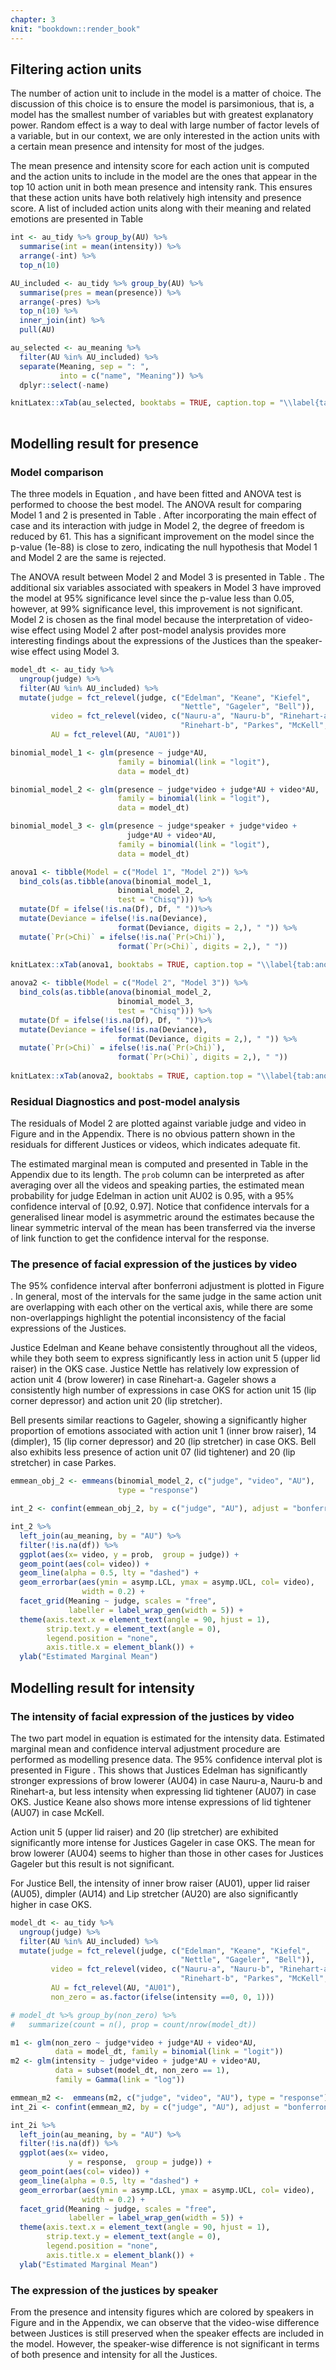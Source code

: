 ```yaml
---
chapter: 3
knit: "bookdown::render_book"
---
```



## Filtering action units


The number of action unit to include in the model is a matter of choice. The discussion of this choice is to ensure the model is parsimonious, that is, a model has the smallest number of variables but with greatest explanatory power. Random effect is a way to deal with large number of factor levels of a variable, but in our context, we are only interested in the action units with a certain mean presence and intensity for most of the judges. 

The mean presence and intensity score for each action unit is computed and the action units to include in the model are the ones that appear in the top 10 action unit in both mean presence and intensity rank. This ensures that these action units have both relatively high intensity and presence score. A list of included action units along with their meaning and related emotions are presented in Table \ref{tab:au-included} 

```r
int <- au_tidy %>% group_by(AU) %>% 
  summarise(int = mean(intensity)) %>% 
  arrange(-int) %>% 
  top_n(10)

AU_included <- au_tidy %>% group_by(AU) %>% 
  summarise(pres = mean(presence)) %>% 
  arrange(-pres) %>% 
  top_n(10) %>% 
  inner_join(int) %>% 
  pull(AU)

au_selected <- au_meaning %>% 
  filter(AU %in% AU_included) %>% 
  separate(Meaning, sep = ": ", 
           into = c("name", "Meaning")) %>% 
  dplyr::select(-name) 

knitLatex::xTab(au_selected, booktabs = TRUE, caption.top = "\\label{tab:au-included} These are the selected action units that will be included in the modelling for intensity and presence.")
  
```


## Modelling result for presence 

### Model comparison

The three models in Equation \ref{eq:judge_au}, \ref{eq:judge_video} and \ref{eq:judge_speaker} have been fitted and ANOVA test is performed to choose the best model. The ANOVA result for comparing Model 1 and 2 is presented in Table \ref{tab:anova-1}. After incorporating the main effect of case and its interaction with judge in Model 2, the degree of freedom is reduced by 61. This has a significant improvement on the model since the p-value (1e-88) is close to zero, indicating the null hypothesis that Model 1 and Model 2 are the same is rejected. 

The ANOVA result between Model 2 and Model 3 is presented in Table \ref{tab:anova-2}. The additional six variables associated with speakers in Model 3 have improved the model at 95% significance level since the p-value less than 0.05, however, at 99% significance level, this improvement is not significant. Model 2 is chosen as the final model because the interpretation of video-wise effect using Model 2 after post-model analysis provides more interesting findings about the expressions of the Justices than the speaker-wise effect using Model 3. 

```r
model_dt <- au_tidy %>%
  ungroup(judge) %>%
  filter(AU %in% AU_included) %>%
  mutate(judge = fct_relevel(judge, c("Edelman", "Keane", "Kiefel",
                                      "Nettle", "Gageler", "Bell")),
         video = fct_relevel(video, c("Nauru-a", "Nauru-b", "Rinehart-a",
                                      "Rinehart-b", "Parkes", "McKell", "OKS")),
         AU = fct_relevel(AU, "AU01"))

binomial_model_1 <- glm(presence ~ judge*AU,
                        family = binomial(link = "logit"),
                        data = model_dt)

binomial_model_2 <- glm(presence ~ judge*video + judge*AU + video*AU,
                        family = binomial(link = "logit"),
                        data = model_dt)

binomial_model_3 <- glm(presence ~ judge*speaker + judge*video +
                          judge*AU + video*AU, 
                        family = binomial(link = "logit"),
                        data = model_dt)
```

```r

anova1 <- tibble(Model = c("Model 1", "Model 2")) %>%
  bind_cols(as.tibble(anova(binomial_model_1, 
                        binomial_model_2, 
                        test = "Chisq"))) %>% 
  mutate(Df = ifelse(!is.na(Df), Df, " "))%>%
  mutate(Deviance = ifelse(!is.na(Deviance),
                        format(Deviance, digits = 2,), " ")) %>%
  mutate(`Pr(>Chi)` = ifelse(!is.na(`Pr(>Chi)`),
                        format(`Pr(>Chi)`, digits = 2,), " ")) 
  
knitLatex::xTab(anova1, booktabs = TRUE, caption.top = "\\label{tab:anova-1}Model comparison using ANOVA for Model 1 and 2. The inclusion of video related variables in Model 2 decreases the degree of freedom by 61 while provides a significant improvement on the model as indicated by the p-value. ")
```

```r

anova2 <- tibble(Model = c("Model 2", "Model 3")) %>%
  bind_cols(as.tibble(anova(binomial_model_2, 
                        binomial_model_3, 
                        test = "Chisq"))) %>% 
  mutate(Df = ifelse(!is.na(Df), Df, " "))%>%
  mutate(Deviance = ifelse(!is.na(Deviance),
                        format(Deviance, digits = 2,), " ")) %>%
  mutate(`Pr(>Chi)` = ifelse(!is.na(`Pr(>Chi)`),
                        format(`Pr(>Chi)`, digits = 2,), " ")) 
  
knitLatex::xTab(anova2, booktabs = TRUE, caption.top = "\\label{tab:anova-2}The model comparison result of Model 2 and Model 3 using ANOVA. The inclusion of six speaker related main and interaction effects contribute to improve the model. However, this is not significant at 99\\% significant level. Model 2 is chosen as the final model because the interpretation of video effect provides more interesting findings about the facial expressions of the Justices. ")
```



<!-- A bit more work on  -->
<!-- 1) how the glm standard error is computed:  -->
<!-- ```{r} -->
<!-- o <- glm(y ~ x, data = dat) -->
<!-- std.er <- sqrt(t(C) %*% vcov(o) %*% C) -->
<!-- # check if it is the same as pred$se.fit -->
<!-- pred <- predict(o, newdata = data.frame(x=1.5), se.fit = TRUE) -->
<!-- ``` -->

<!-- 2) if HC estimator of sigma is needed  -->
<!-- 3) if adjustment is needed for clusteringstandard error:  -->
<!-- http://civil.colorado.edu/~balajir/CVEN6833/lectures/GLM-theory-notes.pdf -->
<!-- http://civil.colorado.edu/~balajir/CVEN6833/lectures/glm-estimation-presentation.pdf -->
<!-- https://stats.stackexchange.com/questions/332077/glm-standard-errors -->


### Residual Diagnostics and post-model analysis 

The residuals of Model 2 are plotted against variable judge and video in Figure \ref{fig:resid-judge} and \ref{fig:resid-video} in the Appendix. There is no obvious pattern shown in the residuals for different Justices or videos, which indicates adequate fit. 

The estimated marginal mean is computed and presented in Table \ref{tab:result-2} in the Appendix due to its length. The `prob` column can be interpreted as after averaging over all the videos and speaking parties, the estimated mean probability for judge Edelman in action unit AU02 is 0.95, with a 95% confidence interval of [0.92, 0.97]. Notice that confidence intervals for a generalised linear model is asymmetric around the estimates because the linear symmetric interval of the mean has been transferred via the inverse of link function to get the confidence interval for the response. 

### The presence of facial expression of the justices by video

The 95% confidence interval after bonferroni adjustment is plotted in Figure \ref{fig:model2-plot}. In general, most of the intervals for the same judge in the same action unit are overlapping with each other on the vertical axis, while there are some non-overlappings highlight the potential inconsistency of the facial expressions of the Justices. 

Justice Edelman and Keane behave consistently throughout all the videos, while they both seem to express significantly less in action unit 5 (upper lid raiser) in the OKS case. Justice Nettle has relatively low expression of action unit 4 (brow lowerer) in case Rinehart-a. Gageler shows a consistently high number of expressions in case OKS for action unit 15 (lip corner depressor) and action unit 20 (lip stretcher). 

Bell presents similar reactions to Gageler, showing a significantly higher proportion of emotions associated with action unit 1 (inner brow raiser), 14 (dimpler), 15 (lip corner depressor) and 20 (lip stretcher) in case OKS. Bell also  exhibits less presence of action unit 07 (lid tightener) and 20 (lip stretcher) in case Parkes. 

```r
emmean_obj_2 <- emmeans(binomial_model_2, c("judge", "video", "AU"),
                        type = "response")

int_2 <- confint(emmean_obj_2, by = c("judge", "AU"), adjust = "bonferroni")

int_2 %>% 
  left_join(au_meaning, by = "AU") %>% 
  filter(!is.na(df)) %>% 
  ggplot(aes(x= video, y = prob,  group = judge)) + 
  geom_point(aes(col= video)) + 
  geom_line(alpha = 0.5, lty = "dashed") + 
  geom_errorbar(aes(ymin = asymp.LCL, ymax = asymp.UCL, col= video), 
                width = 0.2) + 
  facet_grid(Meaning ~ judge, scales = "free",
             labeller = label_wrap_gen(width = 5)) + 
  theme(axis.text.x = element_text(angle = 90, hjust = 1), 
        strip.text.y = element_text(angle = 0),
        legend.position = "none",
        axis.title.x = element_blank()) + 
  ylab("Estimated Marginal Mean")

```    

## Modelling result for intensity

### The intensity of facial expression of the justices by video

The two part model in equation \ref{eq:two-part1} is estimated for the intensity data. Estimated marginal mean and confidence interval adjustment procedure are performed as modelling presence data. The 95% confidence interval plot is presented in Figure \ref{fig:intensity-video}. This shows that Justices Edelman has significantly stronger expressions of brow lowerer (AU04) in case Nauru-a, Nauru-b and Rinehart-a, but less intensity when expressing lid tightener (AU07) in case OKS. Justice Keane also shows more intense expressions of lid tightener (AU07) in case McKell. 

Action unit 5 (upper lid raiser) and 20 (lip stretcher) are exhibited significantly more intense for Justices Gageler in case OKS. The mean for brow lowerer (AU04) seems to higher than those in other cases for Justices Gageler but this result is not significant. 

For Justice Bell, the intensity of inner brow raiser (AU01), upper lid raiser (AU05), dimpler (AU14) and Lip stretcher (AU20) are also significantly higher in case OKS. 


```r
model_dt <- au_tidy %>%
  ungroup(judge) %>%
  filter(AU %in% AU_included) %>%
  mutate(judge = fct_relevel(judge, c("Edelman", "Keane", "Kiefel",
                                      "Nettle", "Gageler", "Bell")),
         video = fct_relevel(video, c("Nauru-a", "Nauru-b", "Rinehart-a",
                                      "Rinehart-b", "Parkes", "McKell", "OKS")),
         AU = fct_relevel(AU, "AU01"),
         non_zero = as.factor(ifelse(intensity ==0, 0, 1)))

# model_dt %>% group_by(non_zero) %>%
#   summarize(count = n(), prop = count/nrow(model_dt))
```

```r
m1 <- glm(non_zero ~ judge*video + judge*AU + video*AU,
          data = model_dt, family = binomial(link = "logit"))
m2 <- glm(intensity ~ judge*video + judge*AU + video*AU,
          data = subset(model_dt, non_zero == 1),
          family = Gamma(link = "log"))
```

```r

emmean_m2 <-  emmeans(m2, c("judge", "video", "AU"), type = "response")
int_2i <- confint(emmean_m2, by = c("judge", "AU"), adjust = "bonferroni") # the by argument prescribe

int_2i %>%
  left_join(au_meaning, by = "AU") %>%
  filter(!is.na(df)) %>%
  ggplot(aes(x= video,
             y = response,  group = judge)) +
  geom_point(aes(col= video)) +
  geom_line(alpha = 0.5, lty = "dashed") +
  geom_errorbar(aes(ymin = asymp.LCL, ymax = asymp.UCL, col= video),
                width = 0.2) +
  facet_grid(Meaning ~ judge, scales = "free",
             labeller = label_wrap_gen(width = 5)) +
  theme(axis.text.x = element_text(angle = 90, hjust = 1),
        strip.text.y = element_text(angle = 0),
        legend.position = "none",
        axis.title.x = element_blank()) +
  ylab("Estimated Marginal Mean")
```

### The expression of the justices by speaker

From the presence and intensity figures which are colored by speakers in Figure \ref{fig:model3-plot} and \ref{fig:intensity-speaker} in the Appendix, we can observe that the video-wise difference between Justices is still preserved when the speaker effects are included in the model. However, the speaker-wise difference is not significant in terms of both presence and intensity for all the Justices. 

\let\cleardoublepage\clearpage
